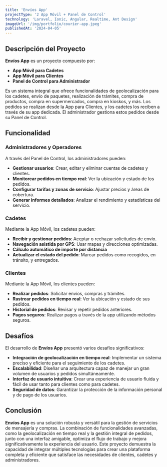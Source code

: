 ```yaml
---
title: 'Envíos App'
projectType: '2 App Móvil + Panel de Control'
technology: 'Laravel, Ionic, Angular, Realtime, Ant Design'
imageUrl: '/img/portfolio/courier-app.jpeg'
publishedAt: '2024-04-05'
---
```

## Descripción del Proyecto

**Envíos App** es un proyecto compuesto por:

- **App Móvil para Cadetes**
- **App Móvil para Clientes**
- **Panel de Control para Administrador**

Es un sistema integral que ofrece funcionalidades de geolocalización para los cadetes, envío de paquetes, realización de trámites, compra de productos, compra en supermercados, compra en kioskos, y más. Los pedidos se realizan desde la App para Clientes, y los cadetes los reciben a través de su app dedicada. El administrador gestiona estos pedidos desde su Panel de Control.

## Funcionalidad

### Administradores y Operadores
A través del Panel de Control, los administradores pueden:

- **Gestionar usuarios**: Crear, editar y eliminar cuentas de cadetes y clientes.
- **Monitorear pedidos en tiempo real**: Ver la ubicación y estado de los pedidos.
- **Configurar tarifas y zonas de servicio**: Ajustar precios y áreas de cobertura.
- **Generar informes detallados**: Analizar el rendimiento y estadísticas del servicio.

### Cadetes
Mediante la App Móvil, los cadetes pueden:

- **Recibir y gestionar pedidos**: Aceptar o rechazar solicitudes de envío.
- **Navegación asistida por GPS**: Usar mapas y direcciones optimizadas.
- **Cálculo automático de importe por distancia**
- **Actualizar el estado del pedido**: Marcar pedidos como recogidos, en tránsito, y entregados.

### Clientes
Mediante la App Móvil, los clientes pueden:

- **Realizar pedidos**: Solicitar envíos, compras y trámites.
- **Rastrear pedidos en tiempo real**: Ver la ubicación y estado de sus pedidos.
- **Historial de pedidos**: Revisar y repetir pedidos anteriores.
- **Pagos seguros**: Realizar pagos a través de la app utilizando métodos seguros.

## Desafíos

El desarrollo de **Envíos App** presentó varios desafíos significativos:

- **Integración de geolocalización en tiempo real**: Implementar un sistema preciso y eficiente para el seguimiento de los cadetes.
- **Escalabilidad**: Diseñar una arquitectura capaz de manejar un gran volumen de usuarios y pedidos simultáneamente.
- **Interfaz de usuario intuitiva**: Crear una experiencia de usuario fluida y fácil de usar tanto para clientes como para cadetes.
- **Seguridad de datos**: Garantizar la protección de la información personal y de pago de los usuarios.

## Conclusión

**Envíos App** es una solución robusta y versátil para la gestión de servicios de mensajería y compras. La combinación de funcionalidades avanzadas, como la geolocalización en tiempo real y la gestión integral de pedidos, junto con una interfaz amigable, optimiza el flujo de trabajo y mejora significativamente la experiencia del usuario. Este proyecto demuestra la capacidad de integrar múltiples tecnologías para crear una plataforma completa y eficiente que satisface las necesidades de clientes, cadetes y administradores.
